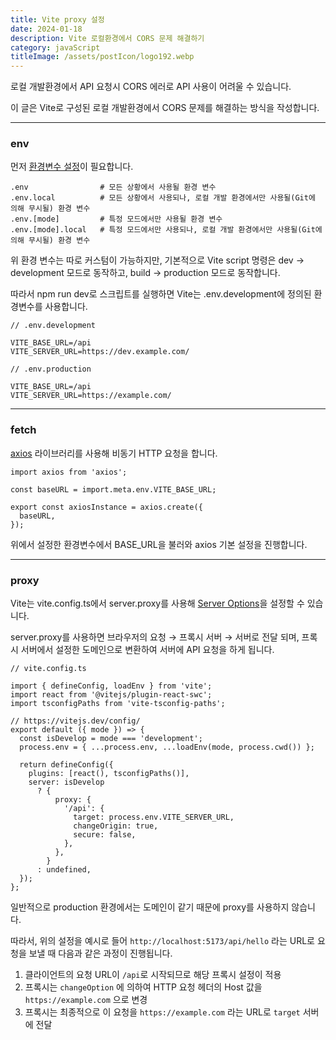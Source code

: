 ```yaml
---
title: Vite proxy 설정
date: 2024-01-18
description: Vite 로컬환경에서 CORS 문제 해결하기
category: javaScript
titleImage: /assets/postIcon/logo192.webp
---
```


로컬 개발환경에서 API 요청시 CORS 에러로 API 사용이 어려울 수 있습니다.

이 글은 Vite로 구성된 로컬 개발환경에서 CORS 문제를 해결하는 방식을 작성합니다.

---

### env

먼저 [환경변수 설정](https://ko.vitejs.dev/guide/env-and-mode.html#modes)이 필요합니다.

```shell
.env                # 모든 상황에서 사용될 환경 변수
.env.local          # 모든 상황에서 사용되나, 로컬 개발 환경에서만 사용될(Git에 의해 무시될) 환경 변수
.env.[mode]         # 특정 모드에서만 사용될 환경 변수
.env.[mode].local   # 특정 모드에서만 사용되나, 로컬 개발 환경에서만 사용될(Git에 의해 무시될) 환경 변수
```

위 환경 변수는 따로 커스텀이 가능하지만, 기본적으로 Vite script 명령은 dev → development 모드로 동작하고, build → production 모드로 동작합니다.

따라서 npm run dev로 스크립트를 실행하면 Vite는 .env.development에 정의된 환경변수를 사용합니다.

```shell
// .env.development

VITE_BASE_URL=/api
VITE_SERVER_URL=https://dev.example.com/
```

```shell
// .env.production

VITE_BASE_URL=/api
VITE_SERVER_URL=https://example.com/
```

---

### fetch

[axios](https://axios-http.com/kr/docs/intro) 라이브러리를 사용해 비동기 HTTP 요청을 합니다.

```tsx
import axios from 'axios';

const baseURL = import.meta.env.VITE_BASE_URL;

export const axiosInstance = axios.create({
  baseURL,
});
```

위에서 설정한 환경변수에서 BASE_URL을 불러와 axios 기본 설정을 진행합니다.

---

### proxy

Vite는 vite.config.ts에서 server.proxy를 사용해 [Server Options](https://ko.vitejs.dev/config/server-options.html#server-proxy)을 설정할 수 있습니다.

server.proxy를 사용하면 브라우저의 요청 → 프록시 서버 → 서버로 전달 되며, 프록시 서버에서 설정한 도메인으로 변환하여 서버에 API 요청을 하게 됩니다.

```tsx
// vite.config.ts

import { defineConfig, loadEnv } from 'vite';
import react from '@vitejs/plugin-react-swc';
import tsconfigPaths from 'vite-tsconfig-paths';

// https://vitejs.dev/config/
export default ({ mode }) => {
  const isDevelop = mode === 'development';
  process.env = { ...process.env, ...loadEnv(mode, process.cwd()) };

  return defineConfig({
    plugins: [react(), tsconfigPaths()],
    server: isDevelop
      ? {
          proxy: {
            '/api': {
              target: process.env.VITE_SERVER_URL,
              changeOrigin: true,
              secure: false,
            },
          },
        }
      : undefined,
  });
};
```

일반적으로 production 환경에서는 도메인이 같기 때문에 proxy를 사용하지 않습니다.

따라서, 위의 설정을 예시로 들어 `http://localhost:5173/api/hello` 라는 URL로 요청을 보낼 때 다음과 같은 과정이 진행됩니다.

1. 클라이언트의 요청 URL이 `/api`로 시작되므로 해당 프록시 설정이 적용
2. 프록시는 `changeOption` 에 의하여 HTTP 요청 헤더의 Host 값을 `https://example.com` 으로 변경
3. 프록시는 최종적으로 이 요청을 `https://example.com` 라는 URL로 `target` 서버에 전달

